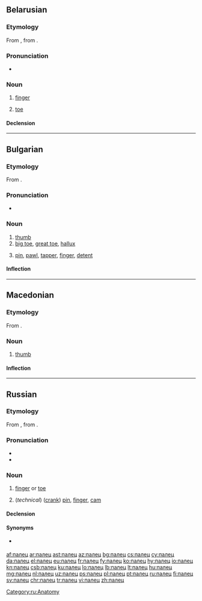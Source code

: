 {{also|пялец}}
==Belarusian==
{{wikipedia|lang=be}}

===Etymology===
From {{etyl|orv|be}} {{m|orv|пальць}}, from {{etyl|sla-pro|be}} {{m|sla-pro|*palьcь||thumb, finger}}.

===Pronunciation===
* {{audio|Be-палец.ogg|Audio|lang=be}}

===Noun===
{{be-noun|g=m|tr=pálec}}

# {{lb|be|anatomy}} [[finger]]
# {{lb|be|anatomy}} [[toe]]

====Declension====
{{be-decl-noun|па́лец|па́льцы|па́льца|па́льцаў|па́льцу|па́льцам|па́лец|па́льцы|па́льцам|па́льцамі|па́льцы|па́льцах}}

----

==Bulgarian==

===Etymology===
From {{inh|bg|sla-pro|*palьcь}}.

===Pronunciation===
* {{IPA|/ˈpalɛts/|lang=bg}}

===Noun===
{{bg-noun|g=m|tr=pálec}}

# [[thumb]]
# [[big toe]], [[great toe]], [[hallux]]
# {{lb|bg|technology}} [[pin]], [[pawl]], [[tapper]], [[finger]], [[detent]]

====Inflection====
{{bg-noun-m-k/ets|пал}}

----

==Macedonian==

===Etymology===
From {{inh|mk|sla-pro|*palьcь||thumb, finger}}.

===Noun===
{{mk-noun|m}}

# [[thumb]]

====Inflection====
{{mk-decl-noun-m||палц}}

----

==Russian==

===Etymology===
From {{inh|ru|orv|пальць}}, from {{inh|ru|sla-pro|*palьcь||thumb, finger}}.

===Pronunciation===
* {{ru-IPA|па́лец}}
* {{audio|Ru-палец.ogg|Audio|lang=ru}}

===Noun===
{{ru-noun+|па́лец|*}}

# [[finger]] or [[toe]]
#: {{ux|ru|па́лец ноги́|toe|inline=1}}
#: {{ux|ru|большо́й па́лец|[[thumb]]; [[big toe]]|inline=1}}
#: {{ux|ru|указа́тельный па́лец|[[forefinger]], [[index finger]]|inline=1}}
#: {{ux|ru|сре́дний па́лец|[[middle finger]]|inline=1}}
#: {{ux|ru|безымя́нный па́лец|[[ring finger]]|inline=1}}
#: {{ux|ru|мизи́нец|[[little finger]], [[little toe]]|inline=1}}
#: {{ux|ru|[[предохранительный|предохрани́тельный]] ([[резиновый|рези́новый]]) па́лец|[[finger stall]]|inline=1}}
#: {{ux|ru|па́лец [[о]] па́лец [[не]] [[ударить|уда́рить]]|not to lift a finger|inline=1}}
#: {{ux|ru|па́льцем [[не]] [[шевелить|шевельну́ть]]|not to lift a finger|inline=1}}
#: {{ux|ru|[[он|ему́]] па́льца [[в]] [[рот]] [[не]] [[класть|клади́]]|he is not to be trifled with (watch your step with him)|inline=1}}
#: {{ux|ru|[[смотреть|смотре́ть]] [[сквозь]] па́льцы [[на]] [[что́-либо]]|to look through one’s fingers at something; to wink at something|inline=1|tr=smotrétʹ skvozʹ pálʹcy na štó-libo}}
#: {{ux|ru|[[обвести|обвести́]] [[вокруг|вокру́г]] па́льца|to [[cheat]], to [[dupe]], to [[deceive]], to [[take]] in|inline=1}}
#: {{ux|ru|[[он]] па́льцем [[никто|никого́]] [[не]] [[трогать|тро́нет]]|he wouldn’t hurt a fly|inline=1}}
#: {{ux|ru|[[высосать|вы́сосать]] [[из]] па́льца [[что́-либо]]|to [[fabricate]] something; to [[dream]] the whole thing up|inline=1|tr=výsosatʹ iz pálʹca štó-libo}}
#: {{ux|ru|[[знать]] [[что́-либо]] [[как]] [[свой|свои́]] [[пять]] па́льцев|to have something at one’s fingertips; to know something backwards and forwards, to know something like the back of one’s hand|inline=1|tr=znatʹ štó-libo kak svoí pjatʹ pálʹcev}}
#: {{ux|ru|[[попасть|попа́сть]] па́льцем [[в]] [[небо|не́бо]]|to be wide of the mark|inline=1}}
#: {{ux|ru|[[пока́зывать]] ''or'' [[указывать|ука́зывать]] па́льцем [[на]] ''+ acc.''|to point one’s finger at|inline=1}}
#: {{ux|ru|[[знать]] [[как]] [[свой|свои́]] [[пять]] па́льцев|to have at one’s fingertips|inline=1}}
#: {{ux|ru|[[кость|ко́сти]] па́льцев|finger bones|inline=1}}
#: {{ux|ru|[[кость|ко́сти]] па́льцев [[нога|ног]]|toe bones|inline=1}}
# (''technical'') ([[crank]]) [[pin]], [[finger]], [[cam]]

====Declension====
{{ru-noun-table|па́лец|*}}

====Synonyms====
* {{l|ru|перст}} {{qualifier|dated or poetic}}

[[Category:ru:Anatomy]]

[[af:палец]]
[[ar:палец]]
[[ast:палец]]
[[az:палец]]
[[bg:палец]]
[[cs:палец]]
[[cy:палец]]
[[da:палец]]
[[el:палец]]
[[eu:палец]]
[[fr:палец]]
[[fy:палец]]
[[ko:палец]]
[[hy:палец]]
[[io:палец]]
[[kn:палец]]
[[csb:палец]]
[[ku:палец]]
[[lo:палец]]
[[lb:палец]]
[[lt:палец]]
[[hu:палец]]
[[mg:палец]]
[[nl:палец]]
[[uz:палец]]
[[ps:палец]]
[[pl:палец]]
[[pt:палец]]
[[ru:палец]]
[[fi:палец]]
[[sv:палец]]
[[chr:палец]]
[[tr:палец]]
[[vi:палец]]
[[zh:палец]]